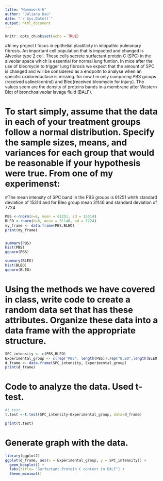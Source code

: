 ```yaml
---
title: "Homework-6"
author: "Juliana Dau"
date: "`r Sys.Date()`"
output: html_document
---
```


```r
knitr::opts_chunk$set(echo = TRUE)
```
#In my project I focus in epithelial plastiticty in idiopathic pulmonary fibrosis. An important cell population that is impacted and changed is Alveolar type 2 cell. These cells secrete surfactant protein C (SPC) in the alveolar space which is essential for normal lung funtion. In mice after the use of bleomycin to trigger lung fibrosis we expect that the amount of SPC is changed and will be considered as a endpoitn to analyse when an specific oxidoreductase is missing. for now I`m only comparing PBS groups (received saline/control) and Bleo(received bleomycin for injury). The values seem are the density of proteins bands in a membrane after Western Blot of bronchoalveolar lavage fluid (BALF).  


# To start simply, assume that the data in each of your treatment groups follow a normal distribution. Specify the sample sizes, means, and variances for each group that would be reasonable if your hypothesis were true. From one of my experimenst:

#The  mean intensity of SPC band in the PBS groups is 61251 whith standard deviation of 15314 and for Bleo group mean 31146 and standard deviation of 7724
```r
PBS <-rnorm(n=6, mean = 61251, sd = 15314)
BLEO <-rnorm(n=6, mean = 31146, sd = 7724)
my_frame <- data.frame(PBS,BLEO)
print(my_frame)


summary(PBS)
hist(PBS)
qqnorm(PBS)

summary(BLEO)
hist(BLEO)
qqnorm(BLEO)


```

# Using the methods we have covered in class, write code to create a random data set that has these attributes. Organize these data into a data frame with the appropriate structure. 
```r

SPC_intensity <- c(PBS,BLEO)
Experimental_group <- c(rep("PBS", length(PBS)),rep("BLEO",length(BLEO)))
d_frame <- data.frame(SPC_intensity, Experimental_group)
print(d_frame)

```
# Code to analyze the data. Used t-test. 
```r
#t_test
t.test <-t.test(SPC_intensity~Experimental_group, data=d_frame)

print(t.test)
```
# Generate graph with the data. 
```r
library(ggplot2)
ggplot(d_frame, aes(x = Experimental_group, y = SPC_intensity)) +
  geom_boxplot() +
  labs(title= "Surfactant Protein C content in BALF") +
  theme_minimal()
```